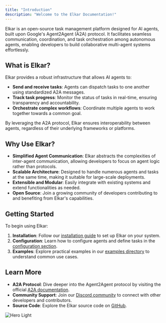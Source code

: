 ```yaml
---
title: "Introduction"
description: "Welcome to the Elkar Documentation!"
---
```


Elkar is an open-source task management platform designed for AI agents, built upon Google's Agent2Agent (A2A) protocol. It facilitates seamless communication, coordination, and task orchestration among autonomous agents, enabling developers to build collaborative multi-agent systems effortlessly.

## What is Elkar?

Elkar provides a robust infrastructure that allows AI agents to:

- **Send and receive tasks**: Agents can dispatch tasks to one another using standardized A2A messages.
- **Track task progress**: Monitor the status of tasks in real-time, ensuring transparency and accountability.
- **Orchestrate complex workflows**: Coordinate multiple agents to work together towards a common goal.

By leveraging the A2A protocol, Elkar ensures interoperability between agents, regardless of their underlying frameworks or platforms.

## Why Use Elkar?

- **Simplified Agent Communication**: Elkar abstracts the complexities of inter-agent communication, allowing developers to focus on agent logic rather than protocols.
- **Scalable Architecture**: Designed to handle numerous agents and tasks at the same time, making it suitable for large-scale deployments.
- **Extensible and Modular**: Easily integrate with existing systems and extend functionalities as needed.
- **Open Source**: Join a growing community of developers contributing to and benefiting from Elkar's capabilities.

## Getting Started

To begin using Elkar:

1. **Installation**: Follow our [installation guide](installation.md) to set up Elkar on your system.
2. **Configuration**: Learn how to configure agents and define tasks in the [configuration section](configuration.md).
3. **Examples**: Explore practical examples in our [examples directory](examples.md) to understand common use cases.

## Learn More

- **A2A Protocol**: Dive deeper into the Agent2Agent protocol by visiting the official [A2A documentation](https://github.com/google/A2A).
- **Community Support**: Join our [Discord community](https://discord.gg/HDB4rkqn) to connect with other developers and contributors.
- **Source Code**: Explore the Elkar source code on [GitHub](https://github.com/elkar-ai/elkar-a2a).

<img
  className="block dark:hidden"
  src="/images/hero-light.png"
  alt="Hero Light"
/>